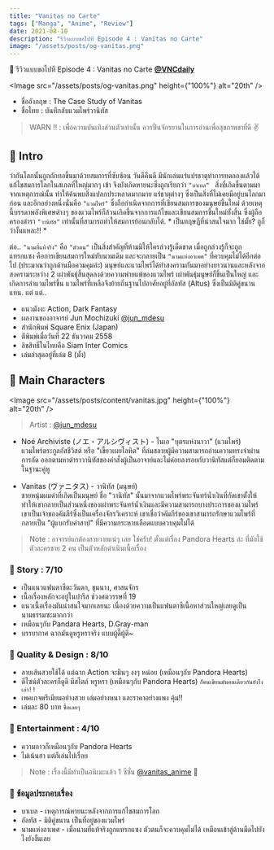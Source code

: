 ```yaml
---
title: "Vanitas no Carte"
tags: ["Manga", "Anime", "Review"]
date: 2021-08-10
description: "รีวิวแบบขอไปที Episode 4 : Vanitas no Carte"
image: "/assets/posts/og-vanitas.png"
---
```


📑 รีวิวแบบขอไปที Episode 4 : Vanitas no Carte [**@VNCdaily**](https://twitter.com/vncdaily?lang=en)

<Image
  src="/assets/posts/og-vanitas.png"
  height={"100%"}
  alt="20th"
/>

<Space h="sm" />

- ชื่ออังกฤษ : The Case Study of Vanitas
- ชื่อไทย : บันทึกลับแวมไพร์วานิทัส 

<Space h="sm" />

> WARN ‼️ : เพื่อความบันเทิงส่วนตัวเท่านั้น ควรปั่นจักรยานในการอ่านเพื่อสุขภาพขาที่ดี ✌️

<Space h="sm" />

## 📌 Intro

ว่ากันโลกนั้นถูกถักทอขึ้นมาด้วยสมการที่ซับซ้อน
วันดีคืนดี มีนักเล่นแร่แปรธาตุทำการทดลองแล้วได้แก้ไขสมการโลกในสเกลที่ใหญ่มากๆ เข้า จึงบังเกิดหายนะซึ่งถูกเรียกว่า `"บาเบล" `
สิ่งที่เกิดขึ้นตามมาจากเหตุการณ์นั้น ทำให้ค้นพบสิ่งแปลกประหลาดมากมาย แร่ธาตุต่างๆ ซึ่งเป็นสิ่งที่ไม่เคยมีอยู่บนโลกมาก่อน 
และอีกอย่างหนึ่งนั่นคือ `"แวมไพร์"` ซึ่งถือกำเนิดจากการที่เขียนสมการของมนุษย์ขึ้นใหม่ 
ด้วยเหตุนี้บรรดาพลังพิเศษต่างๆ ของแวมไพร์ก็ล้วนเกิดขึ้นจากการแก้ไขและเขียนสมการขึ้นใหม่ทั้งสิ้น 
ซึ่งผู้ถือครองตำรา `"วานิทัส"` เท่านั้นที่สามารถทำให้สมการย้อนกลับได้. * เป็นทฤษฎีที่น่าสนใจมาก ใช่มั้ย? กูก็ว่างั้นแหละ!! *

ต่อ.. `"นามที่แท้จริง"` คือ `"ตัวตน"` เป็นสิ่งสำคัญที่ห้ามมิให้ใครล่วงรู้เด็ดขาด เมื่อถูกล่วงรู้ก็จะถูกแทรกแซง คือการเขียนสมการใหม่ทับนามเดิม 
และจะกลายเป็น `"นามแห่งอาเพศ"` ที่ควบคุมไม่ได้อีกต่อไป (ประมาณว่าถูกด้านมือควมคุมอ่ะ) 
มนุษย์และแวมไพร์ได้ทำสงครามกันมาอย่างยาวนานและหลังจากสงครามระหว่าง 2 เผ่าพันธุ์สิ้นสุดลงด้วยความพ่ายแพ้ของแวมไพร์ 
เผ่าพันธุ์มนุษย์ก็ขึ้นเป็นใหญ่ และเกิดการล่าแวมไพร์ขึ้น แวมไพร์ที่เหลือจึงย้ายถิ่นฐานไปอาศัยอยู่ที่อัลทัส (Altus) ซึ่งเป็นมิติคู่ขนานแทน. แต่ แต่..

- แนวมังงะ Action, Dark Fantasy 
- ผลงานของอาจารย์ Jun Mochizuki [@jun_mdesu](https://twitter.com/jun_mdesu)
- สำนักพิมพ์ Square Enix (Japan)
- ตีพิมพ์เมื่อวันที่ 22 ธันวาคม 2558
- ลิขสิทธิ์ในไทยคือ Siam Inter Comics
- เล่มล่าสุดอยู่ที่เล่ม 8 (มั้ง)

<Space h="sm" />

## 📌 Main Characters

<Image
  src="/assets/posts/content/vanitas.jpg"
  height={"100%"}
  alt="20th"
/>

> Artist : [@jun_mdesu](https://twitter.com/jun_mdesu/status/1463156842142576651)

<Space h="xs" />

- Noé Archiviste (ノエ・アルシヴィスト) - โนเอ "บุตรแห่งนาวา" (แวมไพร์)  
แวมไพร์ตระกูลอัสชีวิสต์ หรือ "เขี้ยวเผยโลหิต" ที่ล่มสลายผู้มีความสามารถอ่านความทรงจำผ่านการกัด 
ออกตามหาตำราวานิทัสของคำสั่งผู้เป็นอาจาย์และไม่ค่อยลงรอยกับวานิทัสแต่ก็ยอมติดตามในฐานะคู่หู

- Vanitas (ヴァニタス) - วานิทัส (มนุษย์)  
ชายหนุ่มผมดำที่เกิดเป็นมนุษย์ ชื่อ "วานิทัส" นั้นมาจากแวมไพร์พระจันทร์น้ำเงินที่กัดเขาตั้งให้ 
ทำให้เขากลายเป็นส่วนหนึ่งของเผ่าพระจันทร์น้ำเงินและมีความสามารถบางประการของแวมไพร์ เขาเป็นเจ้าของคัมภีร์ซึ่งเป็นเครื่องจักรวิเคราะห์ 
เขาเชื่อว่าคัมภีร์ของเขาสามารถรักษาแวมไพร์ที่กลายเป็น "ผู้แบกรับคำสาป" ที่มีความกระหายเลือดแบบควบคุมไม่ได้

<Space h="xs" />

> Note : อาจารย์แกต้องสายวายแน่ๆ เลย ใช่ครับ! ตั้งแต่เรื่อง Pandora Hearts ล่ะ ที่มักใช้ตัวละครชาย 2 คน เป็นตัวหลักดำเนินเนื้อเรื่อง

<Space h="sm" />

### 📝 Story : 7/10

- เป็นแนวแฟนตาซีตะวันตก, ขุนนาง, ศาสนจักร
- เนื้อเรื่องหลักจะอยู่ในปารีส ช่วงศตวรรษที่ 19
- แนวเนื้อเรื่องมันน่าสนใจมากเลยนะ เนื่องด้วยความเป็นแฟนตาซีเนื้อหาส่วนใหญ่เลยดูเป็นนามธรรมซะมากกว่า
- เหมือนๆกับ Pandara Hearts, D.Gray-man
- บรรยากาศ ฉากมันดูหรูหราจริง แบบผู้ดี๊ผู้ดี~

### 📝 Quality & Design : 8/10

- ลายเส้นสวยใช้ได้ แต่ฉาก Action จะมึนๆ งงๆ หน่อย (เหมือนๆกับ Pandora Hearts)
- ดีไซน์ตัวละครก็ดูดี มีสไตล์ หรูหรา (เหมือนๆกับ Pandora Hearts) `ก็คนเขียนมันคนเดียวกันยังไงเล่า!!`
- เพคเกจพรีเมียมอย่างสวย เล่มอย่างหนา และราคาอย่างแพง คุ้ม!!  
- เล่มละ 80 บาท `ซื้อเลยๆ`

### 📝 Entertainment : 4/10

- ความกาวก็เหมือนๆกับ Pandora Hearts
- ไม่เน้นฮา แต่ก็เล่นไปเรื่อย

<Space h="xs" />

> Note : เรื่องนี้มีทำเป็นอนิเมะแล้ว 1 ซีซั่น [@vanitas_anime](https://twitter.com/vanitas_anime) 🎉

<Space h="sm" />

### 📝 ข้อมูลประกอบเรื่อง

- บาเบล - เหตุการณ์หายนะหลังจากการแก้ไขสมการโลก
- อัลทัส - มิติคู่ขนาน เป็นที่อยู่ของแวมไพร์
- นามแห่งอาเพศ - เมื่อนามที่แท้จริงถูกแทรกแซง ตัวตนก็จะควบคุมไม่ได้ เหมือนเข้าสู่ด้านมืดไปยังไงยังงั้นเลย

<Space h="md" />